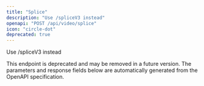 ```yaml
---
title: "Splice"
description: "Use /spliceV3 instead"
openapi: "POST /api/video/splice"
icon: "circle-dot"
deprecated: true
---
```


Use /spliceV3 instead

<Warning>
This endpoint is deprecated and may be removed in a future version.
</Warning>

<Note>
The parameters and response fields below are automatically generated from the OpenAPI specification.
</Note>
